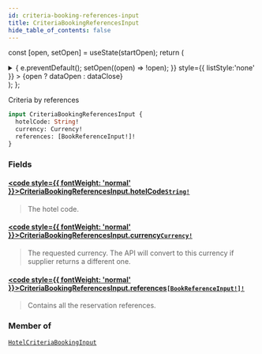 ```yaml
---
id: criteria-booking-references-input
title: CriteriaBookingReferencesInput
hide_table_of_contents: false
---
```






const [open, setOpen] = useState(startOpen);
return (
<details {...(open ? { open: true } : {})} className="details" style={{ border:'none', boxShadow:'none', background:'var(--ifm-background-color)' }}>
<summary
onClick={(e) => {
e.preventDefault();
setOpen((open) => !open);
}}
style={{ listStyle:'none' }} >
{open ? dataOpen : dataClose}
</summary>
{open && children}
</details>
);
};

Criteria by references

```graphql
input CriteriaBookingReferencesInput {
  hotelCode: String!
  currency: Currency!
  references: [BookReferenceInput!]!
}
```

### Fields

#### [<code style={{ fontWeight: 'normal' }}>CriteriaBookingReferencesInput.<b>hotelCode</b></code>](#)<Bullet />[`String!`](/api/scalars/string) <Badge class="badge badge--secondary" text="non-null"/> <Badge class="badge badge--secondary" text="scalar"/>

> The hotel code.

#### [<code style={{ fontWeight: 'normal' }}>CriteriaBookingReferencesInput.<b>currency</b></code>](#)<Bullet />[`Currency!`](/api/scalars/currency) <Badge class="badge badge--secondary" text="non-null"/> <Badge class="badge badge--secondary" text="scalar"/>

> The requested currency. The API will convert to this currency if supplier returns a different one.

#### [<code style={{ fontWeight: 'normal' }}>CriteriaBookingReferencesInput.<b>references</b></code>](#)<Bullet />[`[BookReferenceInput!]!`](/api/inputs/book-reference-input) <Badge class="badge badge--secondary" text="non-null"/> <Badge class="badge badge--secondary" text="input"/>

> Contains all the reservation references.

### Member of

[`HotelCriteriaBookingInput`](/api/inputs/hotel-criteria-booking-input) <Badge class="badge badge--secondary" text="input"/>
